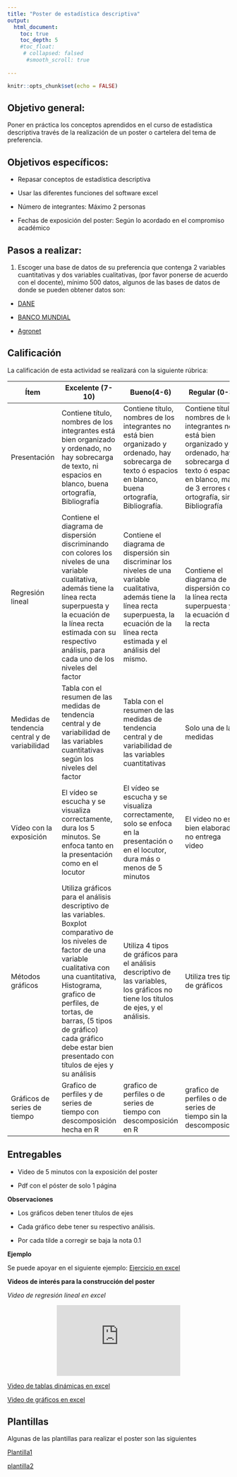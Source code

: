 ```yaml
---
title: "Poster de estadística descriptiva"
output:
  html_document:
    toc: true
    toc_depth: 5
    #toc_float:
     # collapsed: falsed
      #smooth_scroll: true
   
---
```


```r
knitr::opts_chunk$set(echo = FALSE)
```

## **Objetivo general:** 

Poner en práctica los conceptos aprendidos en el curso de estadística descriptiva través de la realización de un poster o cartelera del tema de preferencia.

## **Objetivos específicos:**

-	Repasar conceptos de estadística descriptiva

-	Usar las diferentes funciones del software excel

- Número de integrantes: Máximo 2 personas

- Fechas de exposición del poster: Según lo acordado en el compromiso académico

## **Pasos a realizar:**

1. Escoger una base de datos de su preferencia que contenga 2 variables cuantitativas y dos variables cualitativas, (por favor ponerse de acuerdo con el docente), mínimo 500 datos, algunos de las bases de datos de donde se pueden obtener datos son:

- [DANE](https://www.dane.gov.co/index.php/estadisticas-por-tema)

- [BANCO MUNDIAL](https://datos.bancomundial.org/indicador/SH.HIV.0014)

- [Agronet](https://www.agronet.gov.co/estadistica/Paginas/home.aspx) 


## **Calificación**

La calificación de esta actividad se realizará con la siguiente rúbrica:

|Ítem       	|Excelente (7-10)|Bueno(4-6)|Regular (0-3) |
|-------------|----------------|----------|--------------|
|Presentación |	Contiene título, nombres de los integrantes está bien organizado y ordenado, no hay sobrecarga de texto, ni espacios en blanco, buena ortografía, Bibliografía|Contiene título, nombres de los integrantes no está bien organizado y ordenado, hay sobrecarga de texto ó espacios en blanco, buena ortografía, Bibliografía.|Contiene título, nombres de los integrantes no está bien organizado y ordenado, hay sobrecarga de texto ó espacios en blanco, más de 3 errores de ortografía, sin Bibliografía|
|Regresión lineal|Contiene el diagrama de dispersión discriminando con colores los niveles de una variable cualitativa, además tiene la línea recta superpuesta y la ecuación de la línea recta estimada con su respectivo análisis, para cada uno de los niveles del factor|Contiene el diagrama de dispersión sin discriminar los niveles de una variable cualitativa, además tiene la línea recta superpuesta, la ecuación de la línea recta estimada y el análisis del mismo.|Contiene el diagrama de dispersión con la línea recta superpuesta y la ecuación de la recta|
|Medidas de tendencia central y de variabilidad|Tabla con el resumen de las medidas de tendencia central y de variabilidad de las variables cuantitativas según los niveles del factor|Tabla con el resumen de las medidas de tendencia central y de variabilidad de las variables cuantitativas|Solo una de las medidas|
|Vídeo con la exposición|El vídeo se escucha y se visualiza correctamente, dura los 5 minutos. Se enfoca tanto en la presentación como en el locutor|El vídeo se escucha y se visualiza correctamente, solo se enfoca en la presentación o en el locutor, dura más o menos de 5 minutos|El video no está bien elaborado, no entrega video|
|Métodos gráficos|Utiliza gráficos para el análisis descriptivo de las variables. Boxplot comparativo de los niveles de factor de una variable cualitativa con una cuantitativa, Histograma, grafico de perfiles, de tortas, de barras, (5 tipos de gráfico) cada gráfico debe estar bien presentado con títulos de ejes y su análisis|Utiliza 4 tipos de gráficos para el análisis descriptivo de las variables, los gráficos no tiene los títulos de ejes, y el análisis.|Utiliza tres tipos de gráficos|
|Gráficos de series de tiempo|Grafico de perfiles y de series de tiempo con descomposición hecha en R|grafico de perfiles o de series de tiempo con descomposición en R|grafico de perfiles o de series de tiempo sin la descomposición|

## **Entregables**

- Video de 5 minutos con la exposición del poster

- Pdf con el póster de solo 1 página

**Observaciones**

-	Los gráficos deben tener títulos de ejes 

-	Cada gráfico debe tener su respectivo análisis.

-	Por cada tilde a corregir se baja la nota 0.1


**Ejemplo**

Se puede apoyar en el siguiente ejemplo:
[Ejercicio en excel](https://github.com/estadisticaITM/estadisticaITM.github.io/blob/master/PRACTICA.xlsx)

**Videos de interés para la construcción del poster**

*Video de regresión lineal en  excel*

<div style="text-align: center;"><iframe width="280" height="160" src="https://www.youtube.com/embed/nEAvKHStLyU" frameborder="0" allow="accelerometer; autoplay; encrypted-media; gyroscope; picture-in-picture" allowfullscreen></iframe></div>

[Video de tablas dinámicas en excel](https://github.com/estadisticaITM/estadisticaITM.github.io/tree/master/missdata_files)

[Video de gráficos en excel](https://github.com/estadisticaITM/estadisticaITM.github.io/tree/master/pagin2_files)


## **Plantillas**
Algunas de las plantillas para realizar el poster son las siguientes

[Plantilla1](https://github.com/estadisticaITM/repositorioprueba/blob/master/plantilla%20poster.pptx)

[plantilla2](https://github.com/estadisticaITM/repositorioprueba/blob/master/posterzul.pptx)

